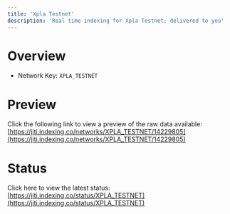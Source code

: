 ```yaml
---
title: 'Xpla Testnet'
description: 'Real time indexing for Xpla Testnet; delivered to you'
---
```


# Overview
- Network Key: `XPLA_TESTNET`

# Preview
Click the following link to view a preview of the raw data available: [https://jiti.indexing.co/networks/XPLA_TESTNET/14229805](https://jiti.indexing.co/networks/XPLA_TESTNET/14229805)

# Status
Click here to view the latest status: [https://jiti.indexing.co/status/XPLA_TESTNET](https://jiti.indexing.co/status/XPLA_TESTNET)
